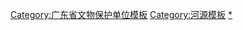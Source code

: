 {{Navbox
|name = 河源市境内的广东省文物保护单位
|title = [[河源市境内的广东省文物保护单位列表|河源市境内的广东省文物保护单位]]|listclass=hlist
|style = text-align:left;
|groupstyle = text-align:center;
|state = {{{state<includeonly>|collapsed</includeonly>}}}
|above =
 
|group1 = [[源城区]]
|list1 = 
*[[阮啸仙故居]]
*[[石峡恐龙蛋化石埋藏地]]
 
|group2 = [[东源县]]
|list2 = 
*[[仙坑村八角楼]]
*[[封荣第]]
 
|group3 = [[龙川县]]
|list3 = 
*[[正相塔]]
*[[坑仔里遗址]]
*[[下塔]]
*[[龙川学宫]]
*[[胜利村塔]]
*[[南越王庙|越王井与南越王庙]]
*[[龙川考棚]]
*[[闽粤赣边五兴龙县苏维埃政府旧址]]
 
|group4 = [[连平县]]
|list4 = 
*[[黄潭寺遗址]]
*[[圣迹苍岩摩崖石刻]]
*[[合水塔]]
*[[小水村风雨桥]]
*[[国民革命军六十二军七十五师上岩、岩下军事仓库旧址]]
*[[茶壶耳屋]]
*[[长沙大夫第]]
 
|group5 = [[紫金县]]
|list5 = 
*[[德先楼]]
*[[邓缵先故居]]
*[[紫金县苏维埃政府旧址]]
 
|group6 = [[和平县]]
|list6 = 
*[[浰东小筑]]
*[[林寨古建筑群]]
*[[淞沪抗战和籍烈士纪念碑]]
*[[福谦楼]]
*[[高安楼]]
*[[江广桥]]
 
|belowstyle= text-align:center
|below = 已列为[[全国重点文物保护单位]]的不再列出，参见：[[广东全国重点文物保护单位列表]]
}}<noinclude>
[[Category:广东省文物保护单位模板]]
[[Category:河源模板]]
[[Category:河源文物保护单位|*]]
</noinclude>